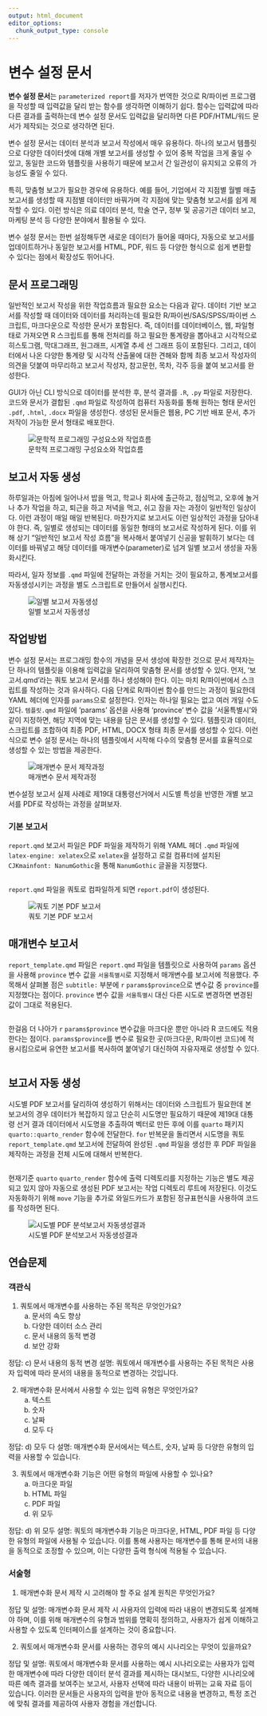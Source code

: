```yaml
---
output: html_document
editor_options: 
  chunk_output_type: console
---
```


# 변수 설정 문서

**변수 설정 문서**는 `parameterized report`를 저자가 번역한 것으로 R/파이썬 
프로그램을 작성할 때 입력값을 달리 받는 함수를 생각하면 이해하기 쉽다. 
함수는 입력값에 따라 다른 결과를 출력하는데 변수 설정 문서도 
입력값을 달리하면 다른 PDF/HTML/워드 문서가 제작되는 것으로 생각하면 된다.

변수 설정 문서는 데이터 분석과 보고서 작성에서 매우 유용하다. 
하나의 보고서 템플릿으로 다양한 데이터셋에 대해 개별 보고서를 생성할 수 있어 
중복 작업을 크게 줄일 수 있고, 동일한 코드와 템플릿을 사용하기 때문에 
보고서 간 일관성이 유지되고 오류의 가능성도 줄일 수 있다.

특히, 맞춤형 보고가 필요한 경우에 유용하다. 
예를 들어, 기업에서 각 지점별 월별 매출 보고서를 생성할 때 
지점별 데이터만 바꿔가며 각 지점에 맞는 맞춤형 보고서를 쉽게 제작할 수 있다. 
이런 방식은 의료 데이터 분석, 학술 연구, 정부 및 공공기관 데이터 보고, 마케팅 분석 등 다양한 분야에서 활용될 수 있다.

변수 설정 문서는 한번 설정해두면 새로운 데이터가 들어올 때마다, 
자동으로 보고서를 업데이트하거나 동일한 보고서를 HTML, PDF, 워드 등 다양한 형식으로 쉽게 변환할 수 있다는 점에서 확장성도 뛰어나다.


## 문서 프로그래밍

일반적인 보고서 작성을 위한 작업흐름과 필요한 요소는 다음과 같다.
데이터 기반 보고서를 작성할 때 데이터와 데이터를 처리하는데 필요한 
R/파이썬/SAS/SPSS/파이썬 스크립트, 마크다운으로 작성한 문서가 포함된다.
즉, 데이터를 데이터베이스, 웹, 파일형태로 가져오면 R 스크립트를 통해 전처리를 하고 필요한 통계량을 뽑아내고
시각적으로 히스토그램, 막대그래프, 원그래프, 시계열 추세 선 그래프 등이 포함된다. 
그리고, 데이터에서 나온 다양한 통계량 및 시각적 산출물에 대한 견해와 함께 최종 보고서 작성자의 의견을 덧붙여 마무리하고 
보고서 작성자, 참고문헌, 목차, 각주 등을 붙여 보고서를 완성한다.

GUI가 아닌 CLI 방식으로 데이터를 분석한 후, 분석 결과를 `.R`, `.py` 파일로 저장한다. 코드와 문서가 결합된 `.qmd` 파일로 작성하여 컴퓨터 자동화를 통해 원하는 형태 문서인 `.pdf`, `.html`, `.docx` 파일을 생성한다. 생성된 문서들은 웹용, PC 기반 배포 문서, 추가 저작이 가능한 문서 형태로 배포한다.


![문학적 프로그래밍 구성요소와 작업흐름](images/params_workflow.jpg){#fig-params_workflow}


## 보고서 자동 생성

하루일과는 아침에 일어나서 밥을 먹고, 학교나 회사에 출근하고, 점심먹고, 오후에 놀거나 추가 작업을 하고, 퇴근을 하고 저녁을 먹고, 쉬고 잠을 자는 과정이 일반적인 일상이다.
이런 과정이 매일 매일 반복된다. 마찬가지로 보고서도 이런 일상적인 과정을 담아내야 한다.
즉, 일별로 생성되는 데이터를 동일한 형태의 보고서로 작성하게 된다.
이를 위해 상기 "일반적인 보고서 작성 흐름"을 복사해서 붙여넣기 신공을 발휘하기 보다는 데이터를 바꿔넣고 해당 데이터를 매개변수(parameter)로 넘겨 일별 보고서 생성을 자동화시킨다.

따라서, 일자 정보를 `.qmd` 파일에 전달하는 과정을 거치는 것이 필요하고, 
통계보고서를 자동생성시키는 과정을 별도 스크립트로 만들어서 실행시킨다.

![일별 보고서 자동생성](images/params_daily.jpg){#fig-params-daily}

## 작업방법

변수 설정 문서는 프로그래밍 함수의 개념을 문서 생성에 확장한 것으로 문서 제작자는 단 하나의 템플릿을 이용해 입력값을 달리하여 맞춤형 문서를 생성할 수 있다. 먼저, '보고서.qmd'라는 쿼토 보고서 문서를 하나 생성해야 한다. 이는 마치 R/파이썬에서 스크립트를 작성하는 것과 유사하다.
다음 단계로 R/파이썬 함수를 만드는 과정이 필요한데 YAML 헤더에 인자를 `params`으로 설정한다.
인자는 하나일 필요는 없고 여러 개일 수도 있다.
`템플릿.qmd` 파일에 'params' 옵션을 사용해 'province' 변수 값을 '서울특별시'와 같이 지정하면, 해당 지역에 맞는 내용을 담은 문서를 생성할 수 있다. 템플릿과 데이터, 스크립트를 조합하여 최종 PDF, HTML, DOCX 형태 최종 문서를 생성할 수 있다. 이런 식으로 변수 설정 문서는 하나의 템플릿에서 시작해 다수의 맞춤형 문서를 효율적으로 생성할 수 있는 방법을 제공한다.

![매개변수 문서 제작과정](images/params_quarto.jpg){#fig-params-automation}

변수설정 보고서 실제 사례로 제19대 대통령선거에서 시도별 특성을 반영한 개별 보고서를 PDF로 작성하는 과정을 살펴보자.

### 기본 보고서

`report.qmd` 보고서 파일은 PDF 파일을 제작하기 위해 YAML 헤더 `.qmd` 파일에 `latex-engine: xelatex`으로 `xelatex`을 설정하고 로컬 컴퓨터에 설치된 `CJKmainfont: NanumGothic`을 통해 `NanumGothic` 글꼴을 지정했다. 

```.python
```

`report.qmd` 파일을 쿼토로 컴파일하게 되면 `report.pdf`이 생성된다.

![쿼토 기본 PDF 보고서](images/params_pdf_report.jpg){#fig-params-pdf-report}

## 매개변수 보고서

`report_template.qmd` 파일은 `report.qmd` 파일을 템플릿으로 사용하여 `params` 옵션을 사용해 `province` 변수 값을 `서울특별시`로 지정해서 매개변수를 보고서에 적용했다.
주목해서 살펴볼 점은 `subtitle: ` 부분에 `r` `params$province`으로 변수값 중 `province`를 지정했다는 점이다. `province` 변수 값을 `서울특별시` 대신 다른 시도로 변경하면 변경된 값이 그대로 적용된다.

```.python
```

한걸음 더 나아가 `r` `params$province` 변수값을 마크다운 뿐만 아니라 R 코드에도 적용한다는 점이다. `params$province`를 변수로 필요한 곳(마크다운, R/파이썬 코드)에 적용시킴으로써 유연한 보고서를 복사하여 붙여넣기 대신하여 자유자재로 생성할 수 있다. 


```.python
```

## 보고서 자동 생성

시도별 PDF 보고서를 달리하여 생성하기 위해서는 데이터와 스크립트가 필요한데 본 보고서의 경우 데이터가 복잡하지 않고 단순히 시도명만 필요하기 때문에 제19대 대통령 선거 결과 데이터에서 
시도명을 추출하여 벡터로 만든 후에 이를 `quarto` 패키지 `quarto::quarto_render` 함수에 전달한다. `for` 반복문을 돌리면서 시도명을 쿼토 `report_template.qmd` 보고서에 전달하여 완성된 `.qmd` 파일을 생성한 후 PDF 파일을 제작하는 과정을 전체 시도에 대해서 반복한다.

```.python
```

현재기준 `quarto` `quarto_render` 함수에 출력 디렉토리를 지정하는 기능은 별도 제공되고 있지 않아 자동으로 생성된 PDF 보고서는 작업 디렉토리 루트에 저장된다. 이것도 자동화하기 위해 `move` 기능을 추가로 와일드카드가 포함된 정규표현식을 사용하여 코드를 작성하면 된다.

![시도별 PDF 분석보고서 자동생성결과](images/params_provinces.jpg){#fig-params-provinces}


## 연습문제 {.unnumbered}

### 객관식 {.unnumbered}

1. 쿼토에서 매개변수를 사용하는 주된 목적은 무엇인가요?
   a) 문서의 속도 향상
   b) 다양한 데이터 소스 관리
   c) 문서 내용의 동적 변경
   d) 보안 강화

::: {.content-visible when-format="revealjs"}
   정답: c) 문서 내용의 동적 변경
   설명: 쿼토에서 매개변수를 사용하는 주된 목적은 사용자 입력에 따라 문서의 내용을 동적으로 변경하는 것입니다.
:::   

2. 매개변수화 문서에서 사용할 수 있는 입력 유형은 무엇인가요?
   a) 텍스트
   b) 숫자
   c) 날짜
   d) 모두 다
   
::: {.content-visible when-format="revealjs"}
   정답: d) 모두 다
   설명: 매개변수화 문서에서는 텍스트, 숫자, 날짜 등 다양한 유형의 입력을 사용할 수 있습니다.
:::   

3. 쿼토에서 매개변수화 기능은 어떤 유형의 파일에 사용할 수 있나요?
   a) 마크다운 파일
   b) HTML 파일
   c) PDF 파일
   d) 위 모두

::: {.content-visible when-format="revealjs"}
   정답: d) 위 모두
   설명: 쿼토의 매개변수화 기능은 마크다운, HTML, PDF 파일 등 다양한 유형의 파일에 사용될 수 있습니다. 이를 통해 사용자는 매개변수를 통해 문서의 내용을 동적으로 조정할 수 있으며, 이는 다양한 출력 형식에 적용될 수 있습니다.
:::

### 서술형 {.unnumbered}

1. 매개변수화 문서 제작 시 고려해야 할 주요 설계 원칙은 무엇인가요?

::: {.content-visible when-format="revealjs"}
   정답 및 설명: 매개변수화 문서 제작 시 사용자의 입력에 따라 내용이 변경되도록 설계해야 하며, 이를 위해 매개변수의 유형과 범위를 명확히 정의하고, 사용자가 쉽게 이해하고 사용할 수 있도록 인터페이스를 설계하는 것이 중요합니다.
:::   

2. 쿼토에서 매개변수화 문서를 사용하는 경우의 예시 시나리오는 무엇이 있을까요?

::: {.content-visible when-format="revealjs"}
   정답 및 설명: 쿼토에서 매개변수화 문서를 사용하는 예시 시나리오로는 사용자가 입력한 매개변수에 따라 다양한 데이터 분석 결과를 제시하는 대시보드, 다양한 시나리오에 따른 예측 결과를 보여주는 보고서, 사용자 선택에 따라 내용이 바뀌는 교육 자료 등이 있습니다. 이러한 문서들은 사용자의 입력을 받아 동적으로 내용을 변경하고, 특정 조건에 맞춰 결과를 제공하여 사용자 경험을 개선합니다.
:::

